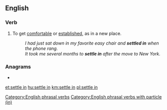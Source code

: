 ==English==

===Verb===
{{en-verb|settles in|settling in|settled in}}

# {{lb|en|idiomatic}} To get [[comfortable]] or [[established]], as in a new place.
#: ''I had just sat down in my favorite easy chair and '''settled in''' when the phone rang.''
#: ''It took me several months to '''settle in''' after the move to New York.''

===Anagrams===
* {{l|en|entitles}}

[[Category:English phrasal verbs]]
[[Category:English phrasal verbs with particle (in)]]

[[et:settle in]]
[[hu:settle in]]
[[km:settle in]]
[[pl:settle in]]